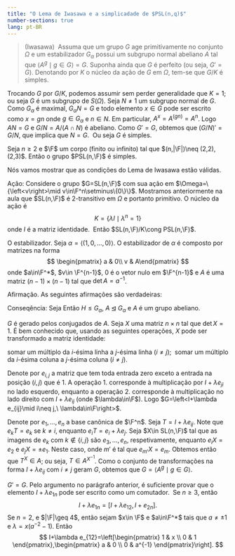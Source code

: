 ```yaml
---
title: "O Lema de Iwasawa e a simplicadade de $PSL(n,q)$"
number-sections: true
lang: pt-BR
---
```


<div class="lemma">>(Iwasawa) 
Assuma que um grupo $G$ age primitivamente no conjunto $\Omega$ e um estabilizador $G_\alpha$ possui um subgrupo normal abeliano $A$ tal que $\left<A^g\mid g\in G\right>=G$. Suponha ainda que $G$ é perfeito (ou seja, $G'=G$). Denotando por $K$ o núcleo da ação de $G$ em $\Omega$, tem-se que $G/K$ é simples.
</div>

<div class="proof">Trocando $G$ por $G/K$, podemos assumir sem perder generalidade que $K=1$; ou seja $G$ é um subgrupo de $S(\Omega)$. Seja $N\neq 1$ um subgrupo normal de $G$. Como $G_\alpha$ é maximal, $G_\alpha N=G$ e todo elemento $x\in G$ pode ser escrito como $x=gn$ onde $g\in G_\alpha$ e $n\in N$. Em particular, $A^x=A^{(gn)}=A^n$. Logo $AN=G$ e $G/N=A/(A\cap N)$ é abeliano. Como $G'=G$, obtemos que $(G/N)'=G/N$, que implica que $N=G$.  Ou seja $G$ é simples.
</div>

<div class="theorem">Seja $n\geq 2$ e $\F$ um corpo (finito ou infinito) tal que $(n,|\F|)\neq (2,2), (2,3)$. Então o grupo $PSL(n,\F)$ é simples.
</div>


<div class="proof">Nós vamos mostrar que as condições do Lema de Iwasawa estão válidas.

Ação: Considere o grupo $G=SL(n,\F)$ com sua ação em $\Omega=\{\left<v\right>\mid v\in\F^n\setminus\{0\}\}$. Mostramos anteriormente na aula que $SL(n,\F)$ é 2-transitivo em $\Omega$ e portanto primitivo. O núcleo da ação é
$$
K=\{\lambda I\mid \lambda^n=1\}
$$
onde $I$ é a matriz identidade.  Então $SL(n,\F)/K\cong PSL(n,\F)$.

O estabilizador. Seja $\alpha=\left<(1,0,\ldots,0)\right>$. O estabilizador de $\alpha$ é composto por matrizes na forma
$$
\begin{pmatrix} a & 0\\ v & A\end{pmatrix}
$$
onde $a\in\F^*$, $v\in \F^{n-1}$, $0$ é o vetor nulo em $\F^{n-1}$ e $A$ é uma matriz $(n-1)\times (n-1)$ tal que $\det A=a^{-1}$.

Afirmação. As seguintes afirmações são verdadeiras:
\begin{align*}
\begin{pmatrix} 1 & 0\\ v & I\end{pmatrix}\begin{pmatrix} a & 0\\ 0 & A\end{pmatrix}=&\begin{pmatrix} a & 0\\ a v & A\end{pmatrix}\\
\begin{pmatrix} 1 & 0\\ v_1 & I\end{pmatrix}\begin{pmatrix} 1 & 0\\ v_2 & I\end{pmatrix}=&
\begin{pmatrix} 1 & 0\\ v_1+v_2 & I\end{pmatrix}\\
\begin{pmatrix} a_1 & 0\\ 0 & A_1\end{pmatrix}\begin{pmatrix} a_2 & 0\\ 0 & A_2\end{pmatrix}=&\begin{pmatrix} a_1a_2 & 0\\ 0 & A_1A_2\end{pmatrix}\\\begin{pmatrix} a & 0\\ 0 & A\end{pmatrix}\begin{pmatrix} 1 & 0\\ v & I\end{pmatrix}=&
\begin{pmatrix} 1 & 0\\ a^{-1}A v^t & I\end{pmatrix}\begin{pmatrix} a & 0\\ 0 & A\end{pmatrix}.
\end{align*}

Conseqência: Seja \begin{align*}
A=&\left\{\begin{pmatrix} 1 & 0\\ v & I\end{pmatrix}\mid v\in \F^{n-1}\right\}\\
H=&\left\{\begin{pmatrix} a & 0\\ 0 & A\end{pmatrix}\mid \det A=a^{-1}\right\}.
\end{align*}
Então $H\leq G_\alpha$, $A\unlhd G_\alpha$ e $A$ é um grupo abeliano.

$G$ é gerado pelos conjugados de $A$. Seja $X$ uma matriz $n\times n$ tal que $\det X=1$. É bem conhecido que, usando as seguintes operações, $X$ pode ser transformado a matriz identidade:

somar um múltiplo da $i$-ésima linha a $j$-ésima linha ($i\neq j$);
 somar um múltiplo da $i$-ésima coluna a $j$-ésima coluna ($i\neq j$).

Denote por $e_{i,j}$ a matriz que tem toda entrada zero exceto a entrada na posição $(i,j)$ que é 1. A operação 1. corresponde à multiplicação por $I+\lambda e_{ji}$ no lado esquerdo, enquanto a operação 2. corresponde à multiplicação no lado direito com $I+\lambda e_{ij}$ (onde $\lambda\in\F$). Logo $G=\left<I+\lambda e_{ij}\mid i\neq j,\ \lambda\in\F\right>$.

Denote por $e_1,\ldots,e_n$ a base canônica de $\F^n$. Seja $T=I+\lambda e_{ij}$. Note que $e_kT=e_k$ se $k\neq i$, enquanto $e_iT=e_i+\lambda e_j$. Seja $X\in SL(n,\F)$ tal que as imagens de $e_k$ com $k\not\in\{i,j\}$ são $e_3,\ldots,e_n$, respetivamente, enquanto $e_i X=e_2$ e $e_jX=\pm e_1$. Neste caso,
\begin{align*}
e_2X^{-1}TX=&e_iTX=(e_i+\lambda e_j)X=e_2\pm \lambda e_1\mbox{ e};\\
e_m X^{-1}TX=&e_{m'}TX=e_{m'}X=e_m\mbox{ se $m\neq 2$}
\end{align*}
onde $m'$ é tal que $e_{m'}X=e_m$. Obtemos então que $T^X\in A$; ou seja, $T\in A^{X^{-1}}$. Como o conjunto de transformações na forma $I+\lambda e_{ij}$ com $i\neq j$ geram $G$, obtemos que $G=\left<A^g\mid g\in G\right>$.

$G'=G$. Pelo argumento no parágrafo anterior, é suficiente provar que o elemento $I+\lambda e_{1n}$ pode ser escrito como um comutador.  Se $n\geq 3$, então
$$
I+\lambda e_{1n}=[I+\lambda e_{12},I+e_{2n}].
$$
Se $n=2$, e $|\F|\geq 4$, então sejam $x\in \F$ e $a\in\F^*$ tais que $a\neq \pm 1$ e $\lambda = x(a^{-2}-1)$. Então
$$
I+\lambda e_{12}=\left[\begin{pmatrix} 1 & x \\ 0 & 1 \end{pmatrix},\begin{pmatrix} a & 0 \\ 0 & a^{-1} \end{pmatrix}\right].
$$
</div>